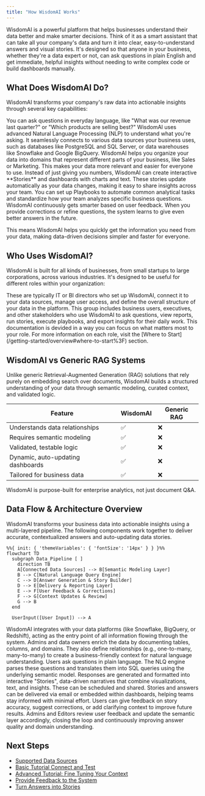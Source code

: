 ```yaml
---
title: "How WisdomAI Works"
---
```


WisdomAI is a powerful platform that helps businesses understand their data better and make smarter decisions. Think of it as a smart assistant that can take all your company's data and turn it into clear, easy-to-understand answers and visual stories. It's designed so that anyone in your business, whether they're a data expert or not, can ask questions in plain English and get immediate, helpful insights without needing to write complex code or build dashboards manually.

## What Does WisdomAI Do?

WisdomAI transforms your company's raw data into actionable insights through several key capabilities:

<Columns cols={2}>
  <Card title="Understands Your Questions" icon="comments">
    You can ask questions in everyday language, like "What was our revenue last quarter?" or "Which products are selling best?" WisdomAI uses advanced Natural Language Processing (NLP) to understand what you're asking.
  </Card>

  <Card title="Connects to Your Data" icon="database">
    It seamlessly connects to various data sources your business uses, such as databases like PostgreSQL and SQL Server, or data warehouses like Snowflake and Google BigQuery.
  </Card>
</Columns>

<Columns cols={2}>
  <Card title="Organizes Your Business Data" icon="sitemap">
    WisdomAI helps you organize your data into domains that represent different parts of your business, like Sales or Marketing. This makes your data more relevant and easier for everyone to use.
  </Card>

  <Card title="Turns Answers into Stories" icon="chart-simple">
    Instead of just giving you numbers, WisdomAI can create interactive **Stories** and dashboards with charts and text. These stories update automatically as your data changes, making it easy to share insights across your team.
  </Card>
</Columns>

<Columns cols={2}>
  <Card title="Automates Workflows" icon="robot">
    You can set up Playbooks to automate common analytical tasks and standardize how your team analyzes specific business questions.
  </Card>

  <Card title="Learns and Improves" icon="lightbulb">
    WisdomAI continuously gets smarter based on user feedback. When you provide corrections or refine questions, the system learns to give even better answers in the future.
  </Card>
</Columns>

This means WisdomAI helps you quickly get the information you need from your data, making data-driven decisions simpler and faster for everyone.

## Who Uses WisdomAI?

WisdomAI is built for all kinds of businesses, from small startups to large corporations, across various industries. It's designed to be useful for different roles within your organization:

<Columns cols={2}>
  <Card title="Adminis" icon="screwdriver-wrench">
    These are typically IT or BI directors who set up WisdomAI, connect it to your data sources, manage user access, and define the overall structure of your data in the platform.
  </Card>

  <Card title="Explorers" icon="users">
    This group includes business users, executives, and other stakeholders who use WisdomAI to ask questions, view reports, run stories, execute playbooks, and export insights for their daily work.
  </Card>
</Columns>

<Tip>
  This documentation is devided in a way you can focus on what matters most to your role. For more information on each role, visit the [Where to Start](/getting-started/overview#where-to-start%3F) section.
</Tip>

## WisdomAI vs Generic RAG Systems

Unlike generic Retrieval-Augmented Generation (RAG) solutions that rely purely on embedding search over documents, WisdomAI builds a structured understanding of your data through semantic modeling, curated context, and validated logic.

| **Feature**                       | **WisdomAI** | **Generic RAG** |
| --------------------------------- | ------------ | --------------- |
| Understands data relationships    | ✅            | ❌               |
| Requires semantic modeling        | ✅            | ❌               |
| Validated, testable logic         | ✅            | ❌               |
| Dynamic, auto-updating dashboards | ✅            | ❌               |
| Tailored for business data        | ✅            | ❌               |

<Tip>
  WisdomAI is purpose-built for enterprise analytics, not just document Q&A.
</Tip>

## Data Flow & Architecture Overview

WisdomAI transforms your business data into actionable insights using a multi-layered pipeline. The following components work together to deliver accurate, contextualized answers and auto-updating data stories.

```mermaid
%%{ init: { 'themeVariables': { 'fontSize': '14px' } } }%%
flowchart TD
  subgraph Data_Pipeline [ ]
    direction TB
    A[Connected Data Sources] --> B[Semantic Modeling Layer]
    B --> C[Natural Language Query Engine]
    C --> D[Answer Generation & Story Builder]
    D --> E[Delivery & Reporting Layer]
    E --> F[User Feedback & Corrections]
    F --> G[Context Updates & Review]
    G --> B
  end

  UserInput([User Input]) --> A
```

<Steps>
  <Step title="Connected Data Sources" stepNumber={1} titleSize="h3">
    WisdomAI integrates with your data platforms (like Snowflake, BigQuery, or Redshift), acting as the entry point of all information flowing through the system.
  </Step>
  <Step title="Semantic Modeling" stepNumber={2} titleSize="h3">
    Admins and data owners enrich the data by documenting tables, columns, and domains. They also define relationships (e.g., one-to-many, many-to-many) to create a business-friendly context for natural language understanding.
  </Step>
  <Step title="Natural Language Query (NLQ) Engine" stepNumber={3} titleSize="h3">
    Users ask questions in plain language. The NLQ engine parses these questions and translates them into SQL queries using the underlying semantic model.
  </Step>
  <Step title="Answer Generation and Story Builder" stepNumber={4} titleSize="h3">
    Responses are generated and formatted into interactive "Stories", data-driven narratives that combine visualizations, text, and insights. These can be scheduled and shared.
  </Step>
  <Step title="Delivery and Reporting Layer" stepNumber={5} titleSize="h3">
    Stories and answers can be delivered via email or embedded within dashboards, helping teams stay informed with minimal effort.
  </Step>
  <Step title="User Feedback and Corrections" stepNumber={6} titleSize="h3">
    Users can give feedback on story accuracy, suggest corrections, or add clarifying context to improve future results.
  </Step>
  <Step title="Context Updates and Review Loop" stepNumber={7} titleSize="h3">
    Admins and Editors review user feedback and update the semantic layer accordingly, closing the loop and continuously improving answer quality and domain understanding.
  </Step>
</Steps>

## Next Steps

- [Supported Data Sources](/getting-started/supported-data-sources)
- [Basic Tutorial Connect and Test](/setting-up-wisdom-ai/basic-tutorial-connect-and-test)
- [Advanced Tutorial: Fine Tuning Your Context](/setting-up-wisdom-ai/advanced-tutorial-fine-tuning-your-context)
- [Provide Feedback to the System](/setting-up-wisdom-ai/provide-feedback-to-the-system)
- [Turn Answers into Stories](/using-wisdom-ai-everyday/turn-answers-into-stories)
